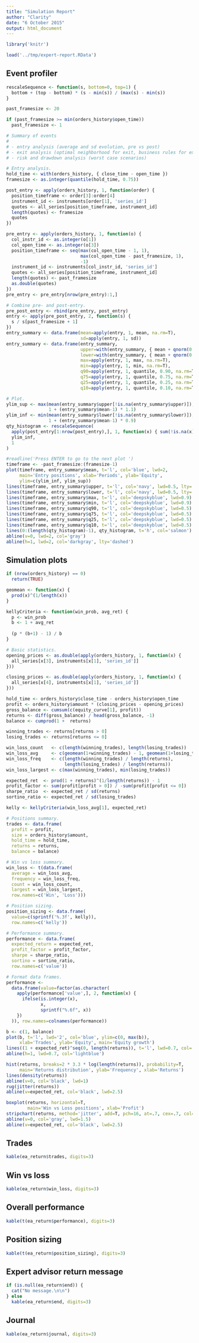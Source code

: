 ```yaml
---
title: "Simulation Report"
author: "Clarity"
date: "6 October 2015"
output: html_document
---
```


```r
library('knitr')

load('../tmp/expert-report.RData')
```

## Event profiler

```r
rescaleSequence <- function(s, bottom=0, top=1) {
  bottom + (top - bottom) * (s - min(s)) / (max(s) - min(s))
}

past_framesize <- 20

if (past_framesize >= min(orders_history$open_time))
  past_framesize <- 1

# Summary of events
# 
# - entry analysis (average and sd evolution, pre vs post)
# - exit analysis (optimal neighborhood for exit, business rules for exit)
# - risk and drawdown analysis (worst case scenarios)

# Entry analysis.
hold_time <- with(orders_history, { close_time - open_time })
framesize <- as.integer(quantile(hold_time, 0.75))

post_entry <- apply(orders_history, 1, function(order) {
  position_timeframe <- order[3]:order[4]
  instrument_id <- instruments[order[1], 'series_id']
  quotes <- all_series[position_timeframe, instrument_id]
  length(quotes) <- framesize
  quotes
})

pre_entry <- apply(orders_history, 1, function(o) {
  col_instr_id <- as.integer(o[1])
  col_open_time <- as.integer(o[3])
  position_timeframe <- seq(max(col_open_time - 1, 1),
                            max(col_open_time - past_framesize, 1),
                            -1)
  instrument_id <- instruments[col_instr_id, 'series_id']
  quotes <- all_series[position_timeframe, instrument_id]
  length(quotes) <- past_framesize
  as.double(quotes)
})
pre_entry <- pre_entry[nrow(pre_entry):1,]

# Combine pre- and post-entry.
pre_post_entry <- rbind(pre_entry, post_entry)
entry <- apply(pre_post_entry, 2, function(s) {
  s / s[past_framesize + 1]
})
entry_summary <- data.frame(mean=apply(entry, 1, mean, na.rm=T),
                            sd=apply(entry, 1, sd))
entry_summary <- data.frame(entry_summary,
                            upper=with(entry_summary, { mean + qnorm(0.95) * sd }),
                            lower=with(entry_summary, { mean + qnorm(0.05) * sd }),
                            max=apply(entry, 1, max, na.rm=T),
                            min=apply(entry, 1, min, na.rm=T),
                            q90=apply(entry, 1, quantile, 0.90, na.rm=T),
                            q75=apply(entry, 1, quantile, 0.75, na.rm=T),
                            q25=apply(entry, 1, quantile, 0.25, na.rm=T),
                            q10=apply(entry, 1, quantile, 0.10, na.rm=T))

# Plot.
ylim_sup <- max(mean(entry_summary$upper[!is.na(entry_summary$upper)]),
                1 + (entry_summary$mean-1) * 1.1)
ylim_inf <- min(mean(entry_summary$lower[!is.na(entry_summary$lower)]),
                1 + (entry_summary$mean-1) * 0.9)
qty_histogram <- rescaleSequence(
  apply(post_entry[1:nrow(post_entry),], 1, function(x) { sum(!is.na(x)) }),
  ylim_inf,
  1
)

#readline('Press ENTER to go to the next plot ')
timeframe <- -past_framesize:(framesize-1)
plot(timeframe, entry_summary$mean, t='l', col='blue', lwd=2,
     main='Entry positions', xlab='Periods', ylab='Equity',
     ylim=c(ylim_inf, ylim_sup))
lines(timeframe, entry_summary$upper, t='l', col='navy', lwd=0.5, lty='dashed')
lines(timeframe, entry_summary$lower, t='l', col='navy', lwd=0.5, lty='dashed')
lines(timeframe, entry_summary$max, t='l', col='deepskyblue', lwd=0.9)
lines(timeframe, entry_summary$min, t='l', col='deepskyblue', lwd=0.9)
lines(timeframe, entry_summary$q90, t='l', col='deepskyblue', lwd=0.5)
lines(timeframe, entry_summary$q75, t='l', col='deepskyblue', lwd=0.5)
lines(timeframe, entry_summary$q25, t='l', col='deepskyblue', lwd=0.5)
lines(timeframe, entry_summary$q10, t='l', col='deepskyblue', lwd=0.5)
lines(0:(length(qty_histogram)-1), qty_histogram, t='h', col='salmon')
abline(v=0, lwd=2, col='gray')
abline(h=1, lwd=2, col='darkgray', lty='dashed')
```

## Simulation plots

```r
if (nrow(orders_history) == 0)
  return(TRUE)

geomean <- function(x) {
  prod(x)^(1/length(x))
}

kellyCriteria <- function(win_prob, avg_ret) {
  p <- win_prob
  b <- 1 + avg_ret
  
  (p * (b+1) - 1) / b
}

# Basic statistics.
opening_prices <- as.double(apply(orders_history, 1, function(x) {
  all_series[x[3], instruments[x[1], 'series_id']]
}))

closing_prices <- as.double(apply(orders_history, 1, function(x) {
  all_series[x[4], instruments[x[1], 'series_id']]
}))

hold_time <- orders_history$close_time - orders_history$open_time
profit <- orders_history$amount * (closing_prices - opening_prices)
gross_balance <- cumsum(c(equity_curve[1], profit))
returns <- diff(gross_balance) / head(gross_balance, -1)
balance <- cumprod(1 +  returns)

winning_trades <- returns[returns > 0]
losing_trades <- returns[returns <= 0]

win_loss_count   <- c(length(winning_trades), length(losing_trades))
win_loss_avg     <- c(geomean(1+winning_trades) - 1, geomean(1+losing_trades) - 1)
win_loss_freq    <- c(length(winning_trades) / length(returns), 
                      length(losing_trades) / length(returns))
win_loss_largest <- c(max(winning_trades), min(losing_trades))

expected_ret  <- prod(1 + returns)^(1/length(returns)) - 1
profit_factor <- sum(profit[profit > 0]) / -sum(profit[profit <= 0])
sharpe_ratio  <- expected_ret / sd(returns)
sortino_ratio <- expected_ret / sd(losing_trades)

kelly <- kellyCriteria(win_loss_avg[1], expected_ret)

# Positions summary.
trades <- data.frame(
  profit = profit,
  size = orders_history$amount,
  hold_time = hold_time,
  returns = returns,
  balance = balance)

# Win vs loss summary.
win_loss <- t(data.frame(
  average = win_loss_avg,
  frequency = win_loss_freq,
  count = win_loss_count,
  largest = win_loss_largest,
  row.names=c('Win', 'Loss')))

# Position sizing.
position_sizing <- data.frame(
  value=c(sprintf('%.3f', kelly)),
  row.names=c('kelly'))

# Performance summary.
performance <- data.frame(
  expected_return = expected_ret,
  profit_factor = profit_factor,
  sharpe = sharpe_ratio,
  sortino = sortino_ratio,
  row.names=c('value'))

# Format data frames.
performance <-
  data.frame(value=factor(as.character(
    apply(performance['value',], 2, function(x) {
      ifelse(is.integer(x),
             x,
             sprintf("%.6f", x))
    })
  )), row.names=colnames(performance))
```

```r
b <- c(1, balance)
plot(b, t='l', lwd='2', col='blue', ylim=c(0, max(b)),
     xlab='Trades', ylab='Equity', main='Equity growth')
lines((1 + expected_ret)^seq(0, length(returns)), t='l', lwd=0.7, col='lightblue')
abline(h=1, lwd=0.7, col='lightblue')
```

```r
hist(returns, breaks=2 * 3.3 * log(length(returns)), probability=T,
     main='Returns distribution', ylab='Frequency', xlab='Returns')
lines(density(returns))
abline(v=0, col='black', lwd=1)
rug(jitter(returns))
abline(v=expected_ret, col='black', lwd=2.5)
```

```r
boxplot(returns, horizontal=T,
        main='Win vs Loss positions', xlab='Profit')
stripchart(returns, method='jitter', add=T, pch=16, at=.7, cex=.7, col='darkgray')
abline(v=0, col='gray', lwd=1.5)
abline(v=expected_ret, col='black', lwd=2.5)
```

## Trades

```r
kable(ea_return$trades, digits=3)
```

## Win vs loss

```r
kable(ea_return$win_loss, digits=3)
```

## Overall performance

```r
kable(t(ea_return$performance), digits=3)
```

## Position sizing

```r
kable(t(ea_return$position_sizing), digits=3)
```

## Expert advisor return message

```r
if (is.null(ea_return$end)) {
  cat("No message.\n\n")
} else
  kable(ea_return$end, digits=3)
```

## Journal

```r
kable(ea_return$journal, digits=3)
```
